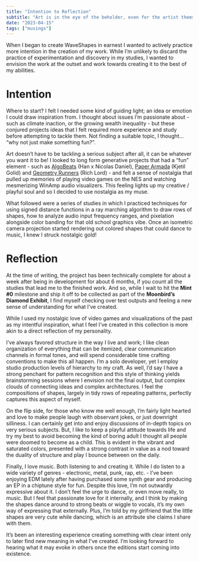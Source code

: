 ```yaml
---
title: "Intention to Reflection"
subtitle: "Art is in the eye of the beholder, even for the artist themselves."
date: "2023-04-15"
tags: ["musings"]
---
```


When I began to create WaveShapes in earnest I wanted to actively practice more intention in the creation of my work. While I’m unlikely to discard the practice of experimentation and discovery in my studies, I wanted to envision the work at the outset and work towards creating it to the best of my abilities.

<ImageEmbed src="waveshapes-oob-A.jpg" alt="WaveShapes Out of Bounds" width={2400} height={1801} />

# Intention

Where to start? I felt I needed some kind of guiding light; an idea or emotion I could draw inspiration from. I thought about issues I’m passionate about - such as climate inaction, or the growing wealth inequality - but these conjured projects ideas that I felt required more experience and study before attempting to tackle them. Not finding a suitable topic, I thought… “why not just make something fun?”.

Art doesn’t have to be tackling a serious subject after all, it can be whatever you want it to be! I looked to long form generative projects that had a “fun” element - such as [AlgoBeats](https://www.artblocks.io/collections/presents/projects/0xa7d8d9ef8d8ce8992df33d8b8cf4aebabd5bd270/289) (Han x Nicolas Daniel), [Paper Armada](https://www.artblocks.io/collections/presents/projects/0xa7d8d9ef8d8ce8992df33d8b8cf4aebabd5bd270/37) (Kjetil Golid) and [Geometry Runners](https://www.artblocks.io/collections/curated/projects/0xa7d8d9ef8d8ce8992df33d8b8cf4aebabd5bd270/138) (Rich Lord) - and felt a sense of nostalgia that pulled up memories of playing video games on the NES and watching mesmerizing WinAmp audio visualizers. This feeling lights up my creative / playful soul and so I decided to use nostalgia as my muse.

What followed were a series of studies in which I practiced techniques for using signed distance functions in a ray marching algorithm to draw rows of shapes, how to analyze audio input frequency ranges, and pixelation alongside color banding for that old school graphics vibe. Once an isometric camera projection started rendering out colored shapes that could dance to music, I knew I struck nostalgic gold!

# Reflection

At the time of writing, the project has been technically complete for about a week after being in development for about 6 months, if you count all the studies that lead me to the finished work. And so, while I wait to hit the **Mint #0** milestone and ship it off to be collected as part of the **Moonbird’s Diamond Exhibit**, I find myself checking over test outputs and feeling a new sense of understanding for what I’ve created.

While I used my nostalgic love of video games and visualizations of the past as my intentful inspiration, what I feel I’ve created in this collection is more akin to a direct reflection of my personality.

<ImageEmbed src="waveshapes-oob-B.jpg" alt="WaveShapes Out of Bounds" width={2400} height={1801} />

I’ve always favored structure in the way I live and work; I like clean organization of everything that can be itemized, clear communication channels in formal tones, and will spend considerable time crafting conventions to make this all happen. I’m a solo developer, yet I employ studio production levels of hierarchy to my craft. As well, I’d say I have a strong penchant for pattern recognition and this style of thinking yields brainstorming sessions where I envision not the final output, but complex clouds of connecting ideas and complex architectures. I feel the compositions of shapes, largely in tidy rows of repeating patterns, perfectly captures this aspect of myself.

<ImageEmbed src="waveshapes-oob-C.jpg" alt="WaveShapes Out of Bounds" width={2400} height={1801} />

On the flip side, for those who know me well enough, I’m fairly light hearted and love to make people laugh with observant jokes, or just downright silliness. I can certainly get into and enjoy discussions of in-depth topics on very serious subjects. But, I like to keep a playful attitude towards life and try my best to avoid becoming the kind of boring adult I thought all people were doomed to become as a child. This is evident in the vibrant and saturated colors, presented with a strong contrast in value as a nod toward the duality of structure and play I bounce between on the daily.

<ImageEmbed src="waveshapes-oob-D.jpg" alt="WaveShapes Out of Bounds" width={2400} height={1801} />

Finally, I love music. Both listening to and creating it. While I do listen to a wide variety of genres - electronic, metal, punk, rap, etc. - I’ve been enjoying EDM lately after having purchased some synth gear and producing an EP in a chiptune style for fun. Despite this love, I’m not outwardly expressive about it. I don’t feel the urge to dance, or even move really, to music. But I feel that passionate love for it internally, and I think by making the shapes dance around to strong beats or wiggle to vocals, it’s my own way of expressing that externally. Plus, I’m told by my girlfriend that the little shapes are very cute while dancing, which is an attribute she claims I share with them.

It’s been an interesting experience creating something with clear intent only to later find new meaning in what I’ve created. I’m looking forward to hearing what it may evoke in others once the editions start coming into existence.
